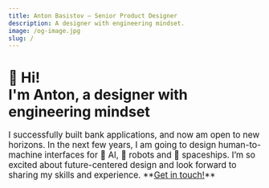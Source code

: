 ```yaml
---
title: Anton Basistov — Senior Product Designer
description: A designer with engineering mindset.
image: /og-image.jpg
slug: /
---
```



<CanvasAnimation className="background-canvas" />

# 🖖 Hi!<br/>I'm Anton, a designer with engineering mindset

<big>
  I successfully built bank applications, and now am open to new horizons. In the next few years, I am going to design human-to-machine interfaces for 👾 AI, 🤖 robots and 🚀 spaceships. I’m so excited about future-centered design and look forward to sharing my skills and experience. **<a href="mailto:basistov@gmail.com" title="Mail Me">Get in touch!</a>**
</big>

<p></p>

<div id="work">
  <CardsList />
</div> 
